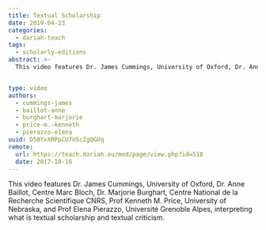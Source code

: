 ```yaml
---
title: Textual Scholarship
date: 2019-04-23
categories:
  - dariah-teach
tags:
  - scholarly-editions
abstract: >-
  This video features Dr. James Cummings, University of Oxford, Dr. Anne Baillot, Centre Marc Bloch, Dr. Marjorie Burghart, Centre National de la Recherche Scientifique CNRS, Prof Kenneth M. Price, University of Nebraska, and Prof Elena Pierazzo, Université Grenoble Alpes, interpreting what is textual scholarship and textual criticism.


type: video
authors:
  - cummings-james
  - baillot-anne
  - burghart-marjorie
  - price-m.-kenneth
  - pierazzo-elena
uuid: D50YxXRPpCU7nScZgQGUq
remote:
  url: https://teach.dariah.eu/mod/page/view.php?id=518
  date: 2017-10-16
---
```


This video features Dr. James Cummings, University of Oxford, Dr. Anne Baillot, Centre Marc Bloch, Dr. Marjorie Burghart, Centre National de la Recherche Scientifique CNRS, Prof Kenneth M. Price, University of Nebraska, and Prof Elena Pierazzo, Université Grenoble Alpes, interpreting what is textual scholarship and textual criticism.

<VideoCard
  title="DH in Practice"
  subtitle="Textual Scholarship"
  id="3ozkay6oLuY"
  image="/assets/images/cms/posts/textual-scholarship/textual-scholarship.jpg"
/>
